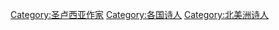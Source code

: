 [[Category:圣卢西亚作家|Category:圣卢西亚作家]]
[[Category:各国诗人|Category:各国诗人]]
[[Category:北美洲诗人|Category:北美洲诗人]]